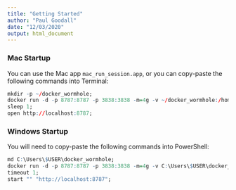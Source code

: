 ```yaml
---
title: "Getting Started"
author: "Paul Goodall"
date: "12/03/2020"
output: html_document
---
```


### Mac Startup

You can use the Mac app `mac_run_session.app`, or you can copy-paste the following commands into Terminal:

```r
mkdir -p ~/docker_wormhole;
docker run -d -p 8787:8787 -p 3838:3838 -m=4g -v ~/docker_wormhole:/home/rstudio/docker_wormhole -e DISABLE_AUTH=true hercules123/goodsy_nyc_taxis;
sleep 1;
open http://localhost:8787;
```

### Windows Startup

You will need to copy-paste the following commands into PowerShell:

```r
md C:\Users\$USER\docker_wormhole;
docker run -d -p 8787:8787 -p 3838:3838 -m=4g -v C:\Users\$USER\docker_wormhole:/home/rstudio/docker_wormhole -e DISABLE_AUTH=true hercules123/goodsy_nyc_taxis;
timeout 1;
start "" "http://localhost:8787";
```
